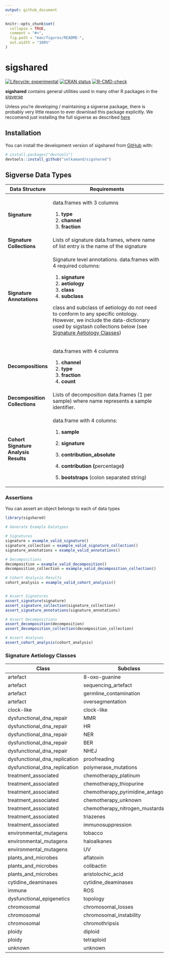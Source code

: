 ```yaml
---
output: github_document
---
```


<!-- README.md is generated from README.Rmd. Please edit that file -->

```r
knitr::opts_chunk$set(
  collapse = TRUE,
  comment = "#>",
  fig.path = "man/figures/README-",
  out.width = "100%"
)
```

# sigshared

<!-- badges: start -->

[![Lifecycle: experimental](https://img.shields.io/badge/lifecycle-experimental-orange.svg)](https://lifecycle.r-lib.org/articles/stages.html#experimental) [![CRAN status](https://www.r-pkg.org/badges/version/sigshared)](https://CRAN.R-project.org/package=sigshared) [![R-CMD-check](https://github.com/selkamand/sigshared/actions/workflows/R-CMD-check.yaml/badge.svg)](https://github.com/selkamand/sigshared/actions/workflows/R-CMD-check.yaml)

<!-- badges: end -->

**sigshared** contains general utilities used in many other R packages in the [sigverse](https://github.com/selkamand/sigverse)

Unless you're developing / maintaining a sigverse package, there is probably very little reason to ever download this package explicitly. We reccomend just installing the full sigverse as described [here](https://github.com/selkamand/sigverse)

## Installation

You can install the development version of sigshared from [GitHub](https://github.com/) with:

``` r
# install.packages("devtools")
devtools::install_github("selkamand/sigshared")
```

## Sigverse Data Types

+---------------------------------------+-------------------------------------------------------------------------------------------------------------------------------------------------------------------------------------------------+
| Data Structure                        | Requirements                                                                                                                                                                                    |
+=======================================+=================================================================================================================================================================================================+
| **Signature**                         | data.frames with 3 columns                                                                                                                                                                      |
|                                       |                                                                                                                                                                                                 |
|                                       | 1.  **type**                                                                                                                                                                                    |
|                                       | 2.  **channel**                                                                                                                                                                                 |
|                                       | 3.  **fraction**                                                                                                                                                                                |
+---------------------------------------+-------------------------------------------------------------------------------------------------------------------------------------------------------------------------------------------------+
| **Signature Collections**             | Lists of signature data.frames, where name of list entry is the name of the signature                                                                                                           |
+---------------------------------------+-------------------------------------------------------------------------------------------------------------------------------------------------------------------------------------------------+
| **Signature Annotations**             | Signature level annotations. data.frames with 4 required columns:                                                                                                                               |
|                                       |                                                                                                                                                                                                 |
|                                       | 1.  **signature**                                                                                                                                                                               |
|                                       | 2.  **aetiology**                                                                                                                                                                               |
|                                       | 3.  **class**                                                                                                                                                                                   |
|                                       | 4.  **subclass**                                                                                                                                                                                |
|                                       |                                                                                                                                                                                                 |
|                                       | class and subclass of aetiology do not need to conform to any specific ontology. However, we include the data-dictionary used by sigstash collections below (see [Signature Aetiology Classes]) |
+---------------------------------------+-------------------------------------------------------------------------------------------------------------------------------------------------------------------------------------------------+
| **Decompositions**                    | data.frames with 4 columns                                                                                                                                                                      |
|                                       |                                                                                                                                                                                                 |
|                                       | 1.  **channel**                                                                                                                                                                                 |
|                                       | 2.  **type**                                                                                                                                                                                    |
|                                       | 3.  **fraction**                                                                                                                                                                                |
|                                       | 4.  **count**                                                                                                                                                                                   |
+---------------------------------------+-------------------------------------------------------------------------------------------------------------------------------------------------------------------------------------------------+
| **Decomposition Collections**         | Lists of decomposition data.frames (1 per sample) where name represents a sample identifier.                                                                                                    |
+---------------------------------------+-------------------------------------------------------------------------------------------------------------------------------------------------------------------------------------------------+
| **Cohort Signature Analysis Results** | data.frame with 4 columns:                                                                                                                                                                      |
|                                       |                                                                                                                                                                                                 |
|                                       | 1.  **sample**                                                                                                                                                                                  |
|                                       |                                                                                                                                                                                                 |
|                                       | 2.  **signature**                                                                                                                                                                               |
|                                       |                                                                                                                                                                                                 |
|                                       | 3.  **contribution_absolute**                                                                                                                                                                   |
|                                       |                                                                                                                                                                                                 |
|                                       | 4.  **contribution (**percentage**)**                                                                                                                                                           |
|                                       |                                                                                                                                                                                                 |
|                                       | 5.  **bootstraps** (colon separated string)                                                                                                                                                     |
+---------------------------------------+-------------------------------------------------------------------------------------------------------------------------------------------------------------------------------------------------+

### Assertions

You can assert an object belongs to each of data types

```r
library(sigshared)

# Generate Example Datatypes

# Signatures
signature = example_valid_signature()
signature_collection = example_valid_signature_collection()
signature_annotations = example_valid_annotations()

# Decompositions
decomposition = example_valid_decomposition()
decomposition_collection = example_valid_decomposition_collection()

# Cohort Analysis Results
cohort_analysis = example_valid_cohort_analysis()


# Assert Signatures
assert_signature(signature)
assert_signature_collection(signature_collection)
assert_signature_annotations(signature_annotations)

# Assert Decompositions
assert_decomposition(decomposition)
assert_decomposition_collection(decomposition_collection)

# Assert Analyses
assert_cohort_analysis(cohort_analysis)
```

### Signature Aetiology Classes {data-link="Signature Aetiology Classes"}

| Class                         | Subclass                            |
|-------------------------------|-------------------------------------|
| artefact                      | 8-oxo-guanine                       |
| artefact                      | sequencing_artefact                 |
| artefact                      | germline_contamination              |
| artefact                      | oversegmentation                    |
| clock-like                    | clock-like                          |
| dysfunctional_dna_repair      | MMR                                 |
| dysfunctional_dna_repair      | HR                                  |
| dysfunctional_dna_repair      | NER                                 |
| dysfunctional_dna_repair      | BER                                 |
| dysfunctional_dna_repair      | NHEJ                                |
| dysfunctional_dna_replication | proofreading                        |
| dysfunctional_dna_replication | polymerase_mutations                |
| treatment_associated          | chemotherapy_platinum               |
| treatment_associated          | chemotherapy_thiopurine             |
| treatment_associated          | chemotherapy_pyrimidine_antagonists |
| treatment_associated          | chemotherapy_unknown                |
| treatment_associated          | chemotherapy_nitrogen_mustards      |
| treatment_associated          | triazenes                           |
| treatment_associated          | immunosuppression                   |
| environmental_mutagens        | tobacco                             |
| environmental_mutagens        | haloalkanes                         |
| environmental_mutagens        | UV                                  |
| plants_and_microbes           | aflatoxin                           |
| plants_and_microbes           | colibactin                          |
| plants_and_microbes           | aristolochic_acid                   |
| cytidine_deaminases           | cytidine_deaminases                 |
| immune                        | ROS                                 |
| dysfunctional_epigenetics     | topology                            |
| chromosomal                   | chromosomal_losses                  |
| chromosomal                   | chromosomal_instability             |
| chromosomal                   | chromothripsis                      |
| ploidy                        | diploid                             |
| ploidy                        | tetraploid                          |
| unknown                       | unknown                             |

### 
